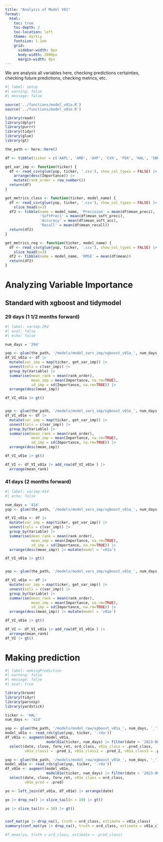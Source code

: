 ```yaml
---
title: "Analysis of Model V01"
format: 
  html: 
    toc: true
    toc-depth: 2
    toc-location: left
    theme: darkly
    fontsize: 1.1em
    grid: 
      sidebar-width: 0px
      body-width: 2000px
      margin-width: 0px
---
```


We are analysis all variables here, checking predictions certainties, checking future predictions, checking metrics, etc. 

```r
#| label: setup
#| warning: false
#| message: false

source('../functions/model_v01a.R')
source('../functions/model_v01e.R')

library(readr)
library(dplyr)
library(purrr)
library(tidyr)
library(glue)
library(gt)

the_path <- here::here()

df <- tibble(ticker = c('AAPL', 'AMD', 'AXP', 'CVX', 'FDX', 'HAL', 'SBUX', 'YUM'))

get_var_imp <- function(ticker) {
  df <- read_csv(glue(yop, ticker, '.csv'), show_col_types = FALSE) |> 
    arrange(desc(Importance)) |> 
    mutate(rank_order = row_number())
  return(df)
}

get_metrics_class <- function(ticker, model_name) {
  df <- read_csv(glue(yop, ticker, '.csv'), show_col_types = FALSE) |> 
    slice_head(n=3)
  df2 <- tibble(name = model_name, 'Precision' = mean(df$mean_preci), 
                'SoftPreci' = mean(df$mean_soft_preci), 
                'Accuracy' = mean(df$mean_soft_acc), 
                'Recall' = mean(df$mean_recall))
  return(df2)
}

get_metrics_reg <- function(ticker, model_name) {
  df <- read_csv(glue(yop, ticker, '.csv'), show_col_types = FALSE) |> 
    slice_head(n=3)
  df2 <- tibble(name = model_name, 'RMSE' = mean(df$mean))
  return(df2)
}
```

# Analyzing Variable Importance 

## Standard with xgboost and tidymodel 

### 29 days (1 1/2 months forward) 

```r
#| label: varimp-29d
#| eval: false
#| echo: false

num_days = '29d'

yop <- glue(the_path, '/models/model_vars_imp/xgboost_v01a_', num_days, '_')
df_VI_v01a <- df |> 
  mutate(var_imp = map(ticker, get_var_imp)) |> 
  unnest(cols = c(var_imp)) |> 
  group_by(Variable) |> 
  summarise(mean_rank = mean(rank_order), 
            mean_imp = mean(Importance, na.rm=TRUE), 
            sd_imp = sd(Importance, na.rm=TRUE)) |> 
  arrange(desc(mean_imp))

df_VI_v01a |> gt()


yop <- glue(the_path, '/models/model_vars_imp/xgboost_v01e_', num_days, '_')
df_VI_v01e <- df |> 
  mutate(var_imp = map(ticker, get_var_imp)) |> 
  unnest(cols = c(var_imp)) |> 
  group_by(Variable) |> 
  summarise(mean_rank = mean(rank_order), 
            mean_imp = mean(Importance, na.rm=TRUE), 
            sd_imp = sd(Importance, na.rm=TRUE)) |> 
  arrange(desc(mean_imp))

df_VI_v01e |> gt()

df_VI <- df_VI_v01a |> add_row(df_VI_v01e ) |> 
  arrange(mean_rank)
```


### 41 days (2 months forward) 

```r
#| label: varimp-41d
#| echo: false

num_days = '41d'
yop <- glue(the_path, '/models/model_vars_imp/xgboost_v01a_', num_days, '_')

df_VI_v01a <- df |> 
  mutate(var_imp = map(ticker, get_var_imp)) |> 
  unnest(cols = c(var_imp)) |> 
  group_by(Variable) |> 
  summarise(mean_rank = mean(rank_order), 
            mean_imp = mean(Importance, na.rm=TRUE), 
            sd_imp = sd(Importance, na.rm=TRUE)) |> 
  arrange(desc(mean_imp)) |> mutate(model = 'v01a')

df_VI_v01a |> gt()


yop <- glue(the_path, '/models/model_vars_imp/xgboost_v01e_', num_days, '_')

df_VI_v01e <- df |> 
  mutate(var_imp = map(ticker, get_var_imp)) |> 
  unnest(cols = c(var_imp)) |> 
  group_by(Variable) |> 
  summarise(mean_rank = mean(rank_order), 
            mean_imp = mean(Importance, na.rm=TRUE), 
            sd_imp = sd(Importance, na.rm=TRUE)) |> 
  arrange(desc(mean_imp)) |> mutate(model = 'v01e')

df_VI_v01e |> gt()

df_VI <- df_VI_v01a |> add_row(df_VI_v01e ) |> 
  arrange(mean_rank)
df_VI |> gt()
```


# Making prediction 

```r
#| label: makingPrediction
#| warning: false
#| message: false
#| eval: true

library(broom)
library(tidyr)
library(parsnip)
library(yardstick)

ticker <- 'HAL'
num_days <- '41d'

yop <- glue(the_path, '/models/model_raw/xgboost_v01a_', num_days, '_')
model_v01a <- read_rds(glue(yop, ticker, '.rda'))
df_v01a <- augment(model_v01a, 
                   model01a(ticker, num_days) |> filter(date > '2023-06-30')) |> 
  select(date, close, forw_ret, ord_class, v01a_class = .pred_class, 
         v01a_class1 = .pred_1, v01a_class2 = .pred_2, v01a_class3 = .pred_3)

yop <- glue(the_path, '/models/model_raw/xgboost_v01e_', num_days, '_')
model_v01e <- read_rds(glue(yop, ticker, '.rda'))
df_v01e <- augment(model_v01e, 
                   model01e(ticker, num_days) |> filter(date > '2023-06-30')) |> 
  select(date, close, forw_ret, v01e_class = ord_class, 
         v01e_pred = .pred)

yo <- left_join(df_v01a, df_v01e) |> arrange(date) 

yo |> drop_na() |> slice_tail(n = 10) |> gt()

yo |> slice_tail(n = 10) |> gt()


conf_mat(yo |> drop_na(), truth = ord_class, estimate = v01a_class)
summary(conf_mat(yo |> drop_na(), truth = ord_class, estimate = v01a_class)) |> gt()

#f_meas(yo, truth = ord_class, estimate = .pred_class)
```

